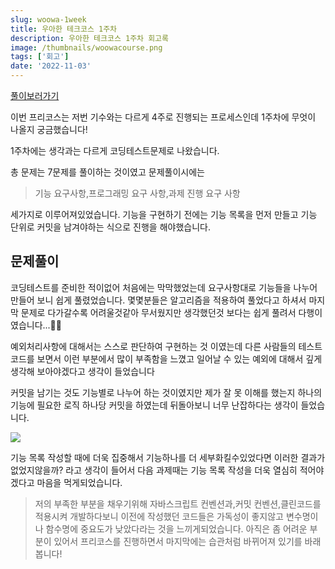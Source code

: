 ```yaml
---
slug: woowa-1week
title: 우아한 테크코스 1주차
description: 우아한 테크코스 1주차 회고록
image: /thumbnails/woowacourse.png
tags: ['회고']
date: '2022-11-03'
---
```


[풀이보러가기](https://github.com/Ryong-E/javascript-onboarding)

이번 프리코스는 저번 기수와는 다르게 4주로 진행되는 프로세스인데
1주차에 무엇이 나올지 궁금했습니다!

1주차에는 생각과는 다르게 코딩테스트문제로 나왔습니다.

총 문제는 7문제를 풀이하는 것이였고
문제풀이시에는

> 기능 요구사항,프로그래밍 요구 사항,과제 진행 요구 사항

세가지로 이루어져있었습니다.
기능을 구현하기 전에는 기능 목록을 먼저 만들고 기능 단위로 커밋을 남겨야하는 식으로 진행을 해야했습니다.

## 문제풀이

코딩테스트를 준비한 적이없어 처음에는 막막했었는데
요구사항대로 기능들을 나누어 만들어 보니 쉽게 풀렸었습니다.
몇몇분들은 알고리즘을 적용하여 풀었다고 하셔서 마지막 문제로 다가갈수록 어려울것같아 무서웠지만
생각했던것 보다는 쉽게 풀려서 다행이였습니다...😵‍💫

예외처리사항에 대해서는 스스로 판단하여 구현하는 것 이였는데 다른 사람들의 테스트코드를 보면서
이런 부분에서 많이 부족함을 느꼈고 일어날 수 있는 예외에 대해서 깊게 생각해 보아야겠다고 생각이 들었습니다

커밋을 남기는 것도 기능별로 나누어 하는 것이였지만 제가 잘 못 이해를 했는지 하나의 기능에 필요한 로직 하나당 커밋을 하였는데
뒤돌아보니 너무 난잡하다는 생각이 들었습니다.

![](https://velog.velcdn.com/images/ryong-e/post/05765218-dd32-4152-8e35-ac8e61f76a6e/image.png)

기능 목록 작성할 때에 더욱 집중해서 기능하나를 더 세부화킬수있었다면 이러한 결과가 없었지않을까? 라고 생각이 들어서
다음 과제때는 기능 목록 작성을 더욱 열심히 적어야겠다고 마음을 먹게되었습니다.

> 저의 부족한 부분을 채우기위해
> 자바스크립트 컨벤션과,커밋 컨벤션,클린코드를 적용시켜 개발하다보니
> 이전에 작성했던 코드들은 가독성이 좋지않고 변수명이나 함수명에 중요도가 낮았다라는 것을 느끼게되었습니다.
> 아직은 좀 어려운 부분이 있어서 프리코스를 진행하면서 마지막에는 습관처럼 바뀌어져 있기를 바래봅니다!
